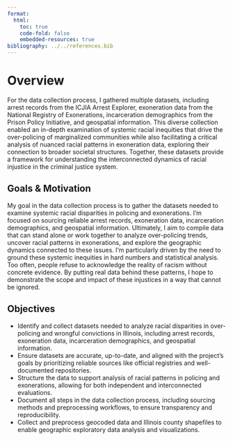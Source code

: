 ```yaml
---
format:
  html:
    toc: true
    code-fold: false
    embedded-resources: true
bibliography: ../../references.bib
---
```


# Overview
For the data collection process, I gathered multiple datasets, including arrest records from the ICJIA Arrest Explorer, exoneration data from the National Registry of Exonerations, incarceration demographics from the Prison Policy Initiative, and geospatial information. This diverse collection enabled an in-depth examination of systemic racial inequities that drive the over-policing of marginalized communities while also facilitating a critical analysis of nuanced racial patterns in exoneration data, exploring their connection to broader societal structures. Together, these datasets provide a framework for understanding the interconnected dynamics of racial injustice in the criminal justice system. 

## Goals & Motivation
My goal in the data collection process is to gather the datasets needed to examine systemic racial disparities in policing and exonerations. I’m focused on sourcing reliable arrest records, exoneration data, incarceration demographics, and geospatial information. Ultimately, I aim to compile data that can stand alone or work together to analyze over-policing trends, uncover racial patterns in exonerations, and explore the geographic dynamics connected to these issues.
I’m particularly driven by the need to ground these systemic inequities in hard numbers and statistical analysis. Too often, people refuse to acknowledge the reality of racism without concrete evidence. By putting real data behind these patterns, I hope to demonstrate the scope and impact of these injustices in a way that cannot be ignored.

## Objectives 
- Identify and collect datasets needed to analyze racial disparities in over-policing and wrongful convictions in Illinois, including arrest records, exoneration data, incarceration demographics, and geospatial information.  
- Ensure datasets are accurate, up-to-date, and aligned with the project’s goals by prioritizing reliable sources like official registries and well-documented repositories.  
- Structure the data to support analysis of racial patterns in policing and exonerations, allowing for both independent and interconnected evaluations.  
- Document all steps in the data collection process, including sourcing methods and preprocessing workflows, to ensure transparency and reproducibility.  
- Collect and preprocess geocoded data and Illinois county shapefiles to enable geographic exploratory data analysis and visualizations.  
